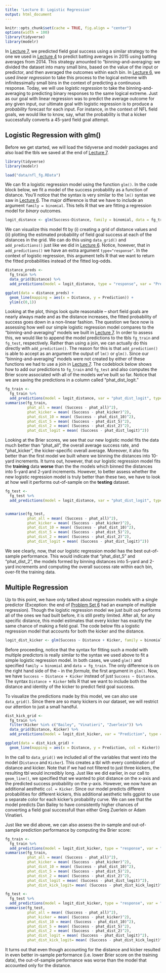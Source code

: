 ```yaml
---
title: 'Lecture 8: Logistic Regression'
output: html_document
---
```


```r
knitr::opts_chunk$set(cache = TRUE, fig.align = "center")
options(width = 100)
library(tidyverse)
library(modelr)
```

In [Lecture 7](lecture7.html), we predicted field goal success using a similar strategy to the one we used in [Lecture 4](lecture4.html) to predict batting averages in 2015 using batting averages from 2014.
This strategy amounted to "binning-and-averaging: we divided the dataset into many small bins, based on the value of the input or predictor, and then averaged the outcomes within each bin.
In [Lecture 6](lecture6.html), we used *linear regression* to take this process to the logical extreme with infinitessimally small bins in the context of predicting a continuous response.
Today, we will use *logistic regression* to take the binning-and-averaging to predicting binary responses to the same logical extreme.
Just as our goal with linear regression was to predict the average outcome for any given input, our ultimate goal with logistic regression is to produce a *probability* forecast for each input. 
For instance, in the context of NFL field goals, we would like to know, say, what the probability is that a kicker successfully converts a 45-yard field goal attempt. 

## Logistic Regression with glm()

Before we get started, we will load the tidyverse and modelr packages and also load the tbls we saved at the end of [Lecture 7](lecture7.html).
```r
library(tidyverse)
library(modelr)

load("data/nfl_fg.RData")
```

We can fit a logistic regression model using the function `glm()`. 
In the code block below, we fit a model of the success probability as a function of distance.
You'll notice that the syntax is very similar to the `lm()` syntax we saw in [Lecture 6](lecture6.html).
The major difference is that we have to include an argument `family = binomial`.
This tells R that we are fitting a regression model for *binary* outcomes.
```r
logit_distance <- glm(Success~Distance, family = binomial, data = fg_train)
```

We can visualize this model fit by (i) creating a grid of distance values and (ii) plotting the estimated probability of field goal success at each of the distances in the grid.
We can do this using `data_grid()` and `add_predictions()` just like we did in [Lecture 6](lecture6.html).
Notice, however, that in `add_predictions()` we have an extra argument `type="response"`.
In the context of logistic regression, this argument tells R that we want to return the fitted probabilities instead of the fitted log-odds. 

```r
distance_preds <- 
  fg_train %>%
  data_grid(Distance) %>%
  add_predictions(model = logit_distance, type = "response", var = "Prediction")

ggplot(data = distance_preds) + 
  geom_line(mapping = aes(x = Distance, y = Prediction)) + 
  ylim(c(0,1))
```

Looking at the plot, things look quite reasonable -- short field goals are nearly always made and as the distance increases, the fitted probability of success goes down in a non-linear fashion.
The question we face now is assessing how well our simple logistic regression model compares to the "binning-and-averaging" models we built in [Lecture 7](lecture7.html).
In order to assess this, we would like to append the model predictions to the tbls `fg_train` and `fg_test`, respectively.
Rather than using a join, we can actually do this directly with `add_prediction()`.
The reason for this is that `add_prediction()` is able to accept as an argument the output of `lm()` or `glm()`.
Since our "binning-and-averaging" models were not created by either of these functions we had to use a join in [Lecture 7](lecture7.html).
The codeblock below shows how to add our predictions to `fg_train` and `fg_test` and also computes the Brier score associated with all of the models we've built so far.
Notice that we are saving the predictions in a column called "phat_dist_logit."

```r
fg_train <-
  fg_train %>% 
  add_predictions(model = logit_distance, var = "phat_dist_logit", type = "response")
summarise(fg_train,
          phat_all = mean( (Success - phat_all)^2),
          phat_kicker = mean( (Success - phat_kicker)^2),
          phat_dist_10 = mean( (Success - phat_dist_10)^2),
          phat_dist_5 = mean( (Success - phat_dist_5)^2),
          phat_dist_2 = mean( (Success - phat_dist_2)^2),
          phat_dist_logit = mean( (Success - phat_dist_logit)^2))
```

Looking at the Brier scores, we see that our new logistic model fits the data much better than "phat_all", the overall average success rate, and "phat_kicker", the kicker-specific overall average.
Moreover, it also fits better than the first model we built where we binning the distances into 10-yard increments. 
It turns out, however, that our logistic regression model fits the **training** data **worse** than the the models which binned the distances into 5-yard and 2-yard increments.
However, to better assess whether the new logistic regression model is truly better than these two, we have to look at how well it performs out-of-sample on the **testing** dataset.
```r
fg_test <- 
  fg_test %>%
  add_predictions(model = logit_distance, var = "phat_dist_logit", type = "response")


summarise(fg_test,
          phat_all = mean( (Success - phat_all)^2),
          phat_kicker = mean( (Success - phat_kicker)^2),
          phat_dist_10 = mean( (Success - phat_dist_10)^2),
          phat_dist_5 = mean( (Success - phat_dist_5)^2),
          phat_dist_2 = mean( (Success - phat_dist_2)^2),
          phat_dist_logit = mean( (Success - phat_dist_logit)^2))
```

We see clearly, now, that our logistic regression model has the best out-of-sample performance.
This would indicate that "phat_dist_5" and "phat_dist_2", the models formed by binning distances into 5-yard and 2-yard increments and computing the overall success rate within each bin, over-fit the training data.


## Multiple Regression

Up to this point, we have only talked about regression models with a single predictor (Exception: the end of [Problem Set 6](ps6.html) had an example of multiple regression).
Though the logistic regression model we just built out-performs all of the ones we had built before, it is still pretty limited.
After all, for any specific distance, this model estimates that every kicker has exactly the same chance of making a field goal.
The code below fits a logistic regression model that accounts for both the kicker and the distance.

```r
logit_dist_kicker <- glm(Success ~ Distance + Kicker, family = binomial, data = fg_train)
```

Before proceeding, notice that the syntax for fitting such a model with multiple predictors is really similar to the syntax we used above to fit a simple logistic regression model.
In both cases, we used `glm()` and specified `family = binomial` and `data = fg_train`.
The only difference is on the right hand side of the `~` in the *formula*, the first argument in `glm()`. 
Now, we have `Success ~ Distance + Kicker` instead of just `Success ~ Distance`.
The syntax `Distance + Kicker` tells R that we want to include both the distance and identity of the kicker to predict field goal success.

To visualize the predictions made by this model, we can also use `data_grid()`.
Since there are so many kickers in our dataset, we will restrict our attention to just a small handful.
```r
dist_kick_grid <-
  fg_train %>%
  filter(Kicker %in% c("Bailey", "Vinatieri", "Zuerlein")) %>%
  data_grid(Distance, Kicker) %>%
  add_predictions(model = logit_dist_kicker, var = "Prediction", type = "response")

ggplot(data = dist_kick_grid) +
  geom_line(mapping = aes(x = Distance, y = Prediction, col = Kicker))
```

In the call to `data_grid()` we included all of the variables that went into the model (`Distance` and `Kicker`).
This creates a tbl with every combination of distance and kicker. 
Note that if we had not filtered to just three kickers, the resulting tbl would incredibly long.
Just like we did earlier, in our call to `geom_line()`, we specified that we wanted to plot distance on the x-axis and the predicted success probability on the y-axis.
However, we now have an additional aesthetic `col = Kicker`.
Since our model predicts different probabilities for different kickers, this additional aesthetic tells ggplot to use a separate color for each kicker's probability curve.
We can see that the model predicts Dan Bailey to have consistently higher chances of converting a field goal successfull than either Greg Zuerlein or Adam Vinatieri.

Just like we did above, we can also assess the in-sample and out-of-sample prediction performance by computing the Brier score:
```r
fg_train <-
  fg_train %>%
  add_predictions(model = logit_dist_kicker, type = "response", var = "phat_dist_kick_logit")
summarise(fg_train,
          phat_all = mean( (Success - phat_all)^2),
          phat_kicker = mean( (Success - phat_kicker)^2),
          phat_dist_10 = mean( (Success - phat_dist_10)^2),
          phat_dist_5 = mean( (Success - phat_dist_5)^2),
          phat_dist_2 = mean( (Success - phat_dist_2)^2),
          phat_dist_logit = mean( (Success - phat_dist_logit)^2),
          phat_dist_kick_logit= mean( (Success - phat_dist_kick_logit)^2))
```

```r
fg_test <-
  fg_test %>%
  add_predictions(model = logit_dist_kicker, type = "response", var = "phat_dist_kick_logit")
summarise(fg_test,
          phat_all = mean( (Success - phat_all)^2),
          phat_kicker = mean( (Success - phat_kicker)^2),
          phat_dist_10 = mean( (Success - phat_dist_10)^2),
          phat_dist_5 = mean( (Success - phat_dist_5)^2),
          phat_dist_2 = mean( (Success - phat_dist_2)^2),
          phat_dist_logit = mean( (Success - phat_dist_logit)^2),
          phat_dist_kick_logit= mean( (Success - phat_dist_kick_logit)^2))
```
It turns out that even though accounting for the distance and kicker resulted in even better in-sample performance (i.e. lower Brier score on the training data), the out-of-sample performance was worse than the model that accounted only for the distance.

